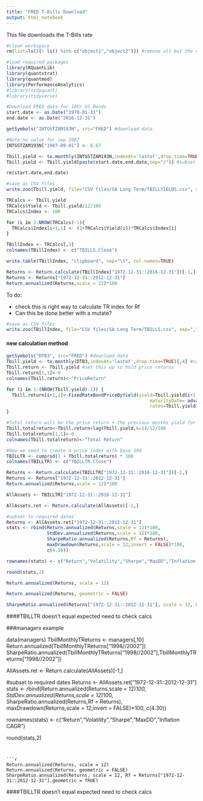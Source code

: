 ```yaml
---
title: "FRED T-Bills Download"
output: html_notebook
---
```


This file downloads the T-Bills rate

```r
#clean workspace 
rm(list=ls()[! ls() %in% c("object1","object2")]) #remove all but the objects you define e.g. object1 and object2
```

```r
#load required packages
library(RQuantLib)
library(quantstrat) 
library(quantmod)
library(PerformanceAnalytics)
#library(tidyquant)
#library(tidyverse)
```

```r
#Download FRED data for 10Yr US Bonds
start.date <- as.Date("1970-01-31")
end.date <- as.Date("2016-12-31")

getSymbols("INTGSTZAM193N", src="FRED") #download data

#Note no value for sep 1987
INTGSTZAM193N["1987-09-01"] <- 8.67

Tbill.yield <- to.monthly(INTGSTZAM193N,indexAt='lastof',drop.time=TRUE)[,4] #convert to monthly
Tbill.yield <- Tbill.yield[paste(start.date,end.date,sep="/")] #subset to required period

rm(start.date,end.date)
```

```r
#save as CSV files
write.zoo(Tbill.yield, file="CSV files/SA Long Term/TBILLYIELDS.csv", sep=",")
```

```r
TRCalcs <- Tbill.yield
TRCalcs$Yield <- Tbill.yield/12/100
TRCalcs$Index <- 100

for (i in 2:NROW(TRCalcs)-1){
  TRCalcs$Index[i+1,1] <- (1+TRCalcs$Yield[i])*TRCalcs$Index[i]
}

TBillIndex <- TRCalcs[,3]
colnames(TBillIndex) <- c("TBILLS.Close")

write.table(TBillIndex, "clipboard", sep="\t", col.names=TRUE)

Returns <- Return.calculate(TBillIndex["1972-12-31::2016-12-31"])[-1,]
Returns <- Returns["1972-12-31::2012-12-31"]
Return.annualized(Returns,scale = 12)*100
```

To do:

* check this is right way to calculate TR index for Rf
* Can this be done better with a mutate?

```r
#save as CSV files
write.zoo(TBillIndex, file="CSV files/SA Long Term/TBILLS.csv", sep=",")
```

#### new calculation method
```r
getSymbols("DTB3", src="FRED") #download data
Tbill.yield <- to.monthly(DTB3,indexAt='lastof',drop.time=TRUE)[,4] #convert to monthly
Tbill.return <- Tbill.yield #set this up to hold price returns
Tbill.return[1,1]<-0
colnames(Tbill.return)<-"PriceReturn"

for (i in 1:(NROW(Tbill.yield)-1)) {
  Tbill.return[i+1,1]<-FixedRateBondPriceByYield(yield=Tbill.yield[i+1,1]/100,issueDate=Sys.Date(),
                                                     maturityDate= advance("TARGET", Sys.Date(), 3, 2),
                                                     rates=Tbill.yield[i,1]/100,period=2)[1]/100-1
}

#Total return will be the price return + the previous months yield for one month
Tbill.totalreturn<-Tbill.return+lag(Tbill.yield,k=1)/12/100
Tbill.totalreturn[1,1]<-0
colnames(Tbill.totalreturn)<-"Total Return"

#Now we need to create a price index with base 100
TBILLTR <- cumprod(1 + Tbill.totalreturn) * 100
colnames(TBILLTR) <- c("TBILLTR.Close")

Returns <- Return.calculate(TBILLTR["1972-12-31::2016-12-31"])[-1,]
Returns <- Returns["1972-12-31::2012-12-31"]
Return.annualized(Returns,scale = 12)*100
```

```r
AllAssets <- TBILLTR["1972-12-31::2016-12-31"]

AllAssets.ret <- Return.calculate(AllAssets)[-1,]

#subset to required dates
Returns <- AllAssets.ret["1972-12-31::2012-12-31"]
stats <- rbind(Return.annualized(Returns,scale = 12)*100, 
               StdDev.annualized(Returns,scale = 12)*100, 
               SharpeRatio.annualized(Returns,Rf = Returns),
               maxDrawdown(Returns,scale = 12,invert = FALSE)*100,
               c(4.30))

rownames(stats) <- c("Return","Volatility","Sharpe","MaxDD","Inflation CAGR")

round(stats,2)
```


```r
Return.annualized(Returns, scale = 12)

Return.annualized(Returns, geometric = FALSE)

SharpeRatio.annualized(Returns["1972-12-31::2012-12-31"], scale = 12, Rf = Returns["1972-12-31::2012-12-31"],geometric = TRUE)
```

####TBILLTR doesn't equal expected need to check calcs

###managers example

data(managers)
TbillMonthlyTReturns <- managers[,10]
Return.annualized(TbillMonthlyTReturns["1998//2002"])
SharpeRatio.annualized(TbillMonthlyTReturns["1998//2002"],TbillMonthlyTReturns["1998//2002"])



AllAssets.ret <- Return.calculate(AllAssets)[-1,]

#subset to required dates
Returns <- AllAssets.ret["1972-12-31::2012-12-31"]
stats <- rbind(Return.annualized(Returns,scale = 12)*100, 
               StdDev.annualized(Returns,scale = 12)*100, 
               SharpeRatio.annualized(Returns,Rf = Returns),
               maxDrawdown(Returns,scale = 12,invert = FALSE)*100,
               c(4.30))

rownames(stats) <- c("Return","Volatility","Sharpe","MaxDD","Inflation CAGR")

round(stats,2)
```


```r
Return.annualized(Returns, scale = 12)
Return.annualized(Returns, geometric = FALSE)
SharpeRatio.annualized(Returns, scale = 12, Rf = Returns["1972-12-31::2012-12-31"],geometric = TRUE)
```

####TBILLTR doesn't equal expected need to check calcs
